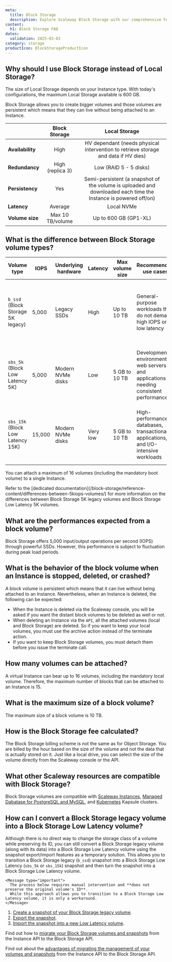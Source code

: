 ```yaml
---
meta:
  title: Block Storage
  description: Explore Scaleway Block Storage with our comprehensive FAQ covering performance, persistence, and more. Learn how Block Storage compares to Local Storage and its compatibility with Scaleway resources.
content:
  h1: Block Storage FAQ
dates:
  validation: 2025-03-03
category: storage
productIcon: BlockStorageProductIcon
---
```


## Why should I use Block Storage instead of Local Storage?

The size of Local Storage depends on your Instance type. With today's configurations, the maximum Local Storage available is 600 GB.

Block Storage allows you to create bigger volumes and those volumes are persistent which means that they can live without being attached to an Instance.

|                    |         **Block Storage**         |           **Local Storage**                                                                                    |
|--------------------|:---------------------------------:|:--------------------------------------------------------------------------------------------------------------:|
| **Availability**   | High                              | HV dependant (needs physical intervention to retrieve storage and data if HV dies)                             |
| **Redundancy**     | High (replica 3)                  | Low (RAID 5 - 5 disks)                                                                                         |
| **Persistency**    | Yes                               | Semi-persistent (a snapshot of the volume is uploaded and downloaded each time the Instance is powered off/on) |
| **Latency**        | Average                           | Local NVMe                                                                                                     |
| **Volume size**    | Max 10 TB/volume                  | Up to 600 GB (GP1-XL)                                                                                          |

## What is the difference between Block Storage volume types?

| Volume type                   | IOPS | Underlying hardware         | Latency         | Max volume size | Recommended use cases | Availability & resilience |
|-----------------------------------|----------|--------------------------------|---------------------|----------------------|-------------------------|----------------------------|
| `b_ssd` (Block Storage 5K legacy) | 5,000    | Legacy SSDs                    | High              | Up to 10 TB          | General-purpose workloads that do not demand high IOPS or low latency | Data is replicated three times across multiple disks for high availability and integrity |
| `sbs_5k` (Block Low Latency 5K)   | 5,000    | Modern NVMe disks               | Low                 | 5 GB to 10 TB        | Development environments, web servers, and applications needing consistent performance | 99.99% SLA, triple-replicated data to safeguard against hardware failures |
| `sbs_15k` (Block Low Latency 15K) | 15,000   | Modern NVMe disks               | Very low           | 5 GB to 10 TB        | High-performance databases, transactional applications, and I/O-intensive workloads | 99.99% SLA, triple-replicated data to safeguard against hardware failures |

You can attach a maximum of 16 volumes (including the mandatory boot volume) to a single Instance.

<Message type="tip">
  Refer to the [dedicated documentation](/block-storage/reference-content/differences-between-5kiops-volumes/) for more information on the differences between Block Storage 5K legacy volumes and Block Storage Low Latency 5K volumes.
</Message>

## What are the performances expected from a block volume?

Block Storage offers 5,000 input/output operations per second (IOPS) through powerful SSDs.
However, this performance is subject to fluctuation during peak load periods.

## What is the behavior of the block volume when an Instance is stopped, deleted, or crashed?

A block volume is persistent which means that it can live without being attached to an Instance. Nevertheless, when an Instance is deleted, the following can be expected:

- When the Instance is deleted via the Scaleway console, you will be asked if you want the distant block volumes to be deleted as well or not.
- When deleting an Instance via the `API`, all the attached volumes (local and Block Storage) are deleted. So if you want to keep your local volumes, you must use the archive action instead of the terminate action.
- If you want to keep Block Storage volumes, you must detach them before you issue the terminate call.

## How many volumes can be attached?

A virtual Instance can bear up to 16 volumes, including the mandatory local volume.
Therefore, the maximum number of blocks that can be attached to an Instance is 15.

## What is the maximum size of a block volume?

The maximum size of a block volume is 10 TB.

## How is the Block Storage fee calculated?

The Block Storage billing scheme is not the same as for Object Storage. You are billed by the hour based on the size of the volume and not the data that is actually stored on it. Just like a local drive, you can select the size of the volume directly from the Scaleway console or the API.

## What other Scaleway resources are compatible with Block Storage?

Block Storage volumes are compatible with [Scaleway Instances](/instances/), [Managed Dabatase for PostgreSQL and MySQL](/managed-databases-for-postgresql-and-mysql/), and [Kubernetes](/kubernetes/) Kapsule clusters.

## How can I convert a Block Storage legacy volume into a Block Storage Low Latency volume?



Although there is no direct way to change the storage class of a volume while preserving its ID, you can still convert a Block Storage legacy volume (along with its data) into a Block Storage Low Latency volume using the snapshot export/import features as a temporary solution. This allows you to transition a Block Storage legacy (`b_ssd`) snapshot into a Block Storage Low Latency (`sbs_5k` or `sbs_15k`) snapshot and then turn the snapshot into a Block Storage Low Latency volume.

    <Message type="important">
      The process below requires manual intervention and **does not preserve the original volume's ID**.
      While this approach allows you to transition to a Block Storage Low Latency volume, it is only a workaround.
    </Message>

1. [Create a snapshot of your Block Storage legacy volume](/block-storage/how-to/create-a-snapshot/).
2. [Export the snapshot](/instances/api-cli/snapshot-import-export-feature/#exporting-snapshots).
3. [Import the snapshot into a new Low Latency volume](https://www.scaleway.com/en/developers/api/block/#path-snapshot-import-a-snapshot-from-a-scaleway-object-storage-bucket).

Find out how to [migrate your Block Storage volumes and snapshots](/instances/how-to/migrate-volumes-snapshots-to-sbs/) from the Instance API to the Block Storage API.

Find out about the [advantages of migrating the management of your volumes and snapshots](/block-storage/reference-content/advantages-migrating-to-sbs) from the Instance API to the Block Storage API.
